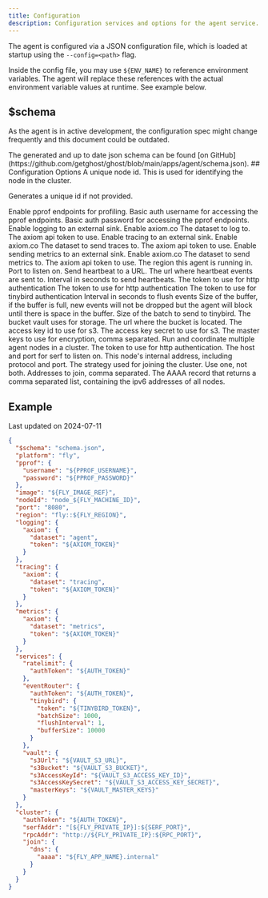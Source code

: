 ```yaml
---
title: Configuration
description: Configuration services and options for the agent service.
---
```


The agent is configured via a JSON configuration file, which is loaded at startup using the `--config=<path>` flag.

Inside the config file, you may use `${ENV_NAME}` to reference environment variables. The agent will replace these references with the actual environment variable values at runtime. See example below.

## $schema

As the agent is in active development, the configuration spec might change frequently and this document could be outdated. 

<Info>
The generated and up to date json schema can be found [on GitHub](https://github.com/getghost/ghost/blob/main/apps/agent/schema.json).
</Info>
## Configuration Options

<ParamField body="nodeId" type="string">
  A unique node id. This is used for identifying the node in the cluster.

  Generates a unique id if not provided.
</ParamField>

<ParamField body="pprof" type="object">
  Enable pprof endpoints for profiling.
  <Expandable>
    <ParamField body="username" type="string" required>
      Basic auth username for accessing the pprof endpoints.
    </ParamField>
    <ParamField body="password" type="string" required>
      Basic auth password for accessing the pprof endpoints.
    </ParamField>
  </Expandable>
</ParamField>

<ParamField body="logging" type="object">
  Enable logging to an external sink.
  <Expandable>
    <ParamField body="axiom" type="object">
      Enable axiom.co
      <Expandable>
        <ParamField body="dataset" type="string" required>The dataset to log to.</ParamField>
        <ParamField body="token" type="string" required>The axiom api token to use.</ParamField>
      </Expandable>
    </ParamField>
  </Expandable>
</ParamField>

<ParamField body="tracing" type="object">
  Enable tracing to an external sink.
  <Expandable>
    <ParamField body="axiom" type="object">  
      Enable axiom.co
      <Expandable>
       <ParamField body="dataset" type="string" required>The dataset to send traces to.</ParamField>
       <ParamField body="token" type="string" required>The axiom api token to use.</ParamField>
      </Expandable>
    </ParamField>
  </Expandable>
</ParamField>

<ParamField body="metrics" type="object">
  Enable sending metrics to an external sink.
  <Expandable>
    <ParamField body="axiom" type="object">
      Enable axiom.co
      <Expandable>
        <ParamField body="dataset" type="string" required>
          The dataset to send metrics to.
        </ParamField>
        <ParamField body="token" type="string" required>
          The axiom api token to use.
        </ParamField>
      </Expandable>
    </ParamField>
  </Expandable>
</ParamField>

<ParamField body="region" type="string">
  The region this agent is running in.
</ParamField>

<ParamField body="port" type="string" default="8080">
  Port to listen on.
</ParamField>

<ParamField body="heartbeat" type="object">
  Send heartbeat to a URL.
  <Expandable>
    <ParamField body="url" type="string" required>
      The url where heartbeat events are sent to.
    </ParamField>
    <ParamField body="interval" type="int" required>
      Interval in seconds to send heartbeats.
    </ParamField>
  </Expandable>
</ParamField>

<ParamField body="services" type="object" required>
  <Expandable title="ratelimit" defaultOpen>
    <ParamField body="ratelimit" type="object">
      <Expandable>
        <ParamField body="authToken" type="string" required>
          The token to use for http authentication
        </ParamField>
      </Expandable>
    </ParamField>
    <ParamField body="eventRouter" type="object">
      <Expandable>
        <ParamField body="authToken" type="string" required>
          The token to use for http authentication
        </ParamField>
        <ParamField body="tinybird" type="object">
          <Expandable>
            <ParamField body="token" type="string" required>
              The token to use for tinybird authentication
            </ParamField>
            <ParamField body="flushInterval" type="int" required>
              Interval in seconds to flush events
            </ParamField>
            <ParamField body="bufferSize" type="int" required>
              Size of the buffer, if the buffer is full, new events will not be dropped but
              the agent will block until there is space in the buffer.
            </ParamField>
            <ParamField body="batchSize" type="int" required>
              Size of the batch to send to tinybird.
            </ParamField>
          </Expandable>
        </ParamField>
      </Expandable>
    </ParamField>
  </Expandable>
  <ParamField body="vault" type="object">
    <Expandable>
      <ParamField body="s3Bucket" type="string" required>
        The bucket vault uses for storage.
      </ParamField>
      <ParamField body="s3Url" type="string" required>
        The url where the bucket is located.
      </ParamField>
      <ParamField body="S3AccessKeyId" type="string" required>
        The access key id to use for s3.
      </ParamField>
      <ParamField body="S3AccessKeySecret" type="string" required>
        The access key secret to use for s3.
      </ParamField>
      <ParamField body="masterKeys" type="string" required>
        The master keys to use for encryption, comma separated.
      </ParamField>
    </Expandable>
  </ParamField>
</ParamField>

<ParamField body="cluster" type="object">
  Run and coordinate multiple agent nodes in a cluster.
  <Expandable>
    <ParamField body="authToken" type="string" required>
      The token to use for http authentication.
    </ParamField>
    <ParamField body="serfAddr" type="string" required>
      The host and port for serf to listen on.
    </ParamField>
    <ParamField body="rpcAddr" type="string" required>
      This node's internal address, including protocol and port.
    </ParamField>
    <ParamField body="join" type="object">
      The strategy used for joining the cluster. Use one, not both.
      <Expandable>
        <ParamField body="env" type="object">
          <Expandable>
            <ParamField body="addrs" type="array" required>
              Addresses to join, comma separated.
            </ParamField>
          </Expandable>
        </ParamField>
        <ParamField body="dns" type="object">
          <Expandable>
            <ParamField body="aaaa" type="string" required>
              The AAAA record that returns a comma separated list, containing the ipv6 addresses of all nodes.
            </ParamField>
          </Expandable>
        </ParamField>
      </Expandable>
    </ParamField>
  </Expandable>
</ParamField>



## Example

<Info>Last updated on 2024-07-11</Info>
```json
{
  "$schema": "schema.json",
  "platform": "fly",
  "pprof": {
    "username": "${PPROF_USERNAME}",
    "password": "${PPROF_PASSWORD}"
  },
  "image": "${FLY_IMAGE_REF}",
  "nodeId": "node_${FLY_MACHINE_ID}",
  "port": "8080",
  "region": "fly::${FLY_REGION}",
  "logging": {
    "axiom": {
      "dataset": "agent",
      "token": "${AXIOM_TOKEN}"
    }
  },
  "tracing": {
    "axiom": {
      "dataset": "tracing",
      "token": "${AXIOM_TOKEN}"
    }
  },
  "metrics": {
    "axiom": {
      "dataset": "metrics",
      "token": "${AXIOM_TOKEN}"
    }
  },
  "services": {
    "ratelimit": {
      "authToken": "${AUTH_TOKEN}"
    },
    "eventRouter": {
      "authToken": "${AUTH_TOKEN}",
      "tinybird": {
        "token": "${TINYBIRD_TOKEN}",
        "batchSize": 1000,
        "flushInterval": 1,
        "bufferSize": 10000
      }
    },
    "vault": {
      "s3Url": "${VAULT_S3_URL}",
      "s3Bucket": "${VAULT_S3_BUCKET}",
      "s3AccessKeyId": "${VAULT_S3_ACCESS_KEY_ID}",
      "s3AccessKeySecret": "${VAULT_S3_ACCESS_KEY_SECRET}",
      "masterKeys": "${VAULT_MASTER_KEYS}"
    }
  },
  "cluster": {
    "authToken": "${AUTH_TOKEN}",
    "serfAddr": "[${FLY_PRIVATE_IP}]:${SERF_PORT}",
    "rpcAddr": "http://${FLY_PRIVATE_IP}:${RPC_PORT}",
    "join": {
      "dns": {
        "aaaa": "${FLY_APP_NAME}.internal"
      }
    }
  }
}
```
